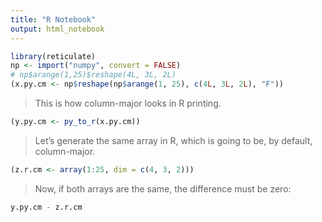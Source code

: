 ```yaml
---
title: "R Notebook"
output: html_notebook
---
```




```r
library(reticulate)
np <- import("numpy", convert = FALSE)
# np$arange(1,25)$reshape(4L, 3L, 2L)
(x.py.cm <- np$reshape(np$arange(1, 25), c(4L, 3L, 2L), "F"))
```

> This is how column-major looks in R printing.

```r
(y.py.cm <- py_to_r(x.py.cm))
```

> Let's generate the same array in R, which is going to be, by default, column-major.

```r
(z.r.cm <- array(1:25, dim = c(4, 3, 2)))
```

> Now, if both arrays are the same, the difference must be zero:

```r
y.py.cm - z.r.cm
```

